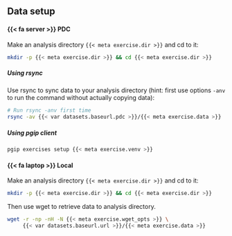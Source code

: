 <!-- markdownlint-disable MD041 -->

:::{.callout-note collapse=true}

## Data setup

:::{.panel-tabset}

#### {{< fa server >}} PDC

Make an analysis directory `{{< meta exercise.dir >}}` and cd to it:

```bash
mkdir -p {{< meta exercise.dir >}} && cd {{< meta exercise.dir >}}
```

##### Using rsync

Use rsync to sync data to your analysis directory (hint: first use
options `-anv` to run the command without actually copying data):

```bash
# Run rsync -anv first time
rsync -av {{< var datasets.baseurl.pdc >}}/{{< meta exercise.data >}} .
```

##### Using pgip client

```bash
pgip exercises setup {{< meta exercise.venv >}}
```

#### {{< fa laptop >}} Local

Make an analysis directory `{{< meta exercise.dir >}}` and cd to it:

```bash
mkdir -p {{< meta exercise.dir >}} && cd {{< meta exercise.dir >}}
```

Then use wget to retrieve data to analysis directory.

```bash
wget -r -np -nH -N {{< meta exercise.wget_opts >}} \
     {{< var datasets.baseurl.url >}}/{{< meta exercise.data >}}
```

:::

:::

<!-- markdownlint-enable MD041 -->
